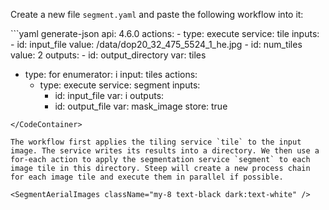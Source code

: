 
Create a new file `segment.yaml` and paste the following workflow into it:

<CodeContainer title="segment.yaml">
```yaml generate-json
api: 4.6.0
actions:
  - type: execute
    service: tile
    inputs:
      - id: input_file
        value: /data/dop20_32_475_5524_1_he.jpg
      - id: num_tiles
        value: 2
    outputs:
      - id: output_directory
        var: tiles

  - type: for
    enumerator: i
    input: tiles
    actions:
      - type: execute
        service: segment
        inputs:
          - id: input_file
            var: i
        outputs:
          - id: output_file
            var: mask_image
            store: true
```
</CodeContainer>

The workflow first applies the tiling service `tile` to the input image. The service writes its results into a directory. We then use a for-each action to apply the segmentation service `segment` to each image tile in this directory. Steep will create a new process chain for each image tile and execute them in parallel if possible.

<SegmentAerialImages className="my-8 text-black dark:text-white" />
